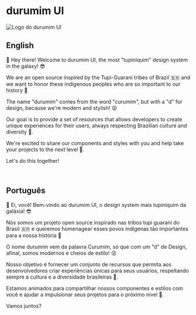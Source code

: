 
<Meta title="Home" />

# durumim UI

<img src="https://res.cloudinary.com/eufelipe/image/upload/v1677970669/durumim/durumim_awucbh.png" alt="Logo do durumim UI" />

## English

👋 Hey there! Welcome to durumim UI, the most "tupiniquim" design system in the galaxy! 😎

We are an open source inspired by the Tupi-Guarani tribes of Brazil 🇧🇷 and we want to honor these indigenous peoples who are so important to our history 🙌

The name "durumim" comes from the word "curumim", but with a "d" for design, because we're modern and stylish! 😜

Our goal is to provide a set of resources that allows developers to create unique experiences for their users, always respecting Brazilian culture and diversity 🌈.

We're excited to share our components and styles with you and help take your projects to the next level 🚀. 


Let's do this together!

<p>&nbsp;</p>


## Português

👋 Ei, você! Bem-vindo ao durumim UI, o design system mais tupiniquim da galáxia! 😎

Nós somos um projeto open source inspirado nas tribos tupi guarani do Brasil 🇧🇷 e queremos homenagear esses povos indígenas tão importantes para a nossa história 🙌
      
O nome durumim vem da palavra Curumim, só que com um "d" de Design, afinal, somos modernos e cheios de estilo! 😜
      
Nosso objetivo é fornecer um conjunto de recursos que permita aos desenvolvedores criar experiências únicas para seus usuários, respeitando sempre a cultura e a diversidade brasileiras 🌈.
      
Estamos animados para compartilhar nossos componentes e estilos com você e ajudar a impulsionar seus projetos para o próximo nível 🚀. 


Vamos juntos?